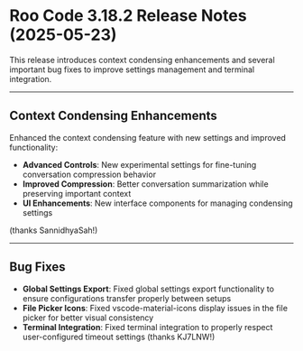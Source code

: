 # Roo Code 3.18.2 Release Notes (2025-05-23)

This release introduces context condensing enhancements and several important bug fixes to improve settings management and terminal integration.

---

## Context Condensing Enhancements

Enhanced the context condensing feature with new settings and improved functionality:

*   **Advanced Controls**: New experimental settings for fine-tuning conversation compression behavior
*   **Improved Compression**: Better conversation summarization while preserving important context
*   **UI Enhancements**: New interface components for managing condensing settings

(thanks SannidhyaSah!)

---

## Bug Fixes

*   **Global Settings Export**: Fixed global settings export functionality to ensure configurations transfer properly between setups
*   **File Picker Icons**: Fixed vscode-material-icons display issues in the file picker for better visual consistency
*   **Terminal Integration**: Fixed terminal integration to properly respect user-configured timeout settings (thanks KJ7LNW!)